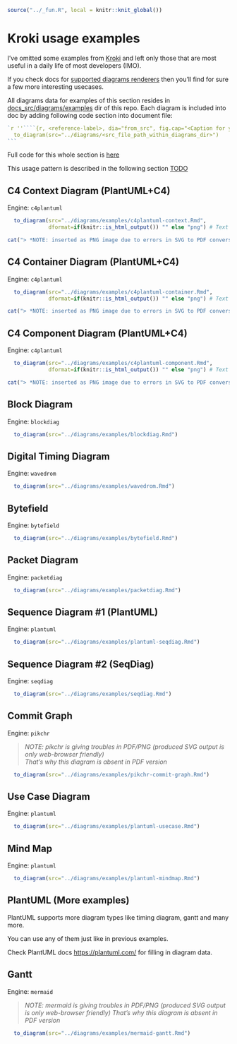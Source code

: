 ```r
source("../_fun.R", local = knitr::knit_global())
```

# Kroki usage examples {#examples-kroki}

<!-- TODO: tabbed view for HTML output -->

I've omitted some examples from [Kroki](https://kroki.io/examples.html) and left only those
that are most useful in a daily life of most developers (IMO).

If you check docs for [supported diagrams renderers](https://kroki.io/#support) then you'll find for sure
a few more interesting usecases.

All diagrams data for examples of this section resides in [docs_src/diagrams/examples](https://github.com/Godhart/devdoc-swissknife/tree/main/docs_src/diagrams/examples) dir of this repo.
Each diagram is included into doc by adding following code section into document file:

````R
`r ''````{r, <reference-label>, dia="from_src", fig.cap="<Caption for your figure>"}
  to_diagram(src="../diagrams/<src_file_path_within_diagrams_dir>")
```
````

Full code for this whole section is [here](https://github.com/Godhart/devdoc-swissknife/blob/main/docs_src/devdoc-swissknife-en/03-KrokiExamples.Rmd)

This usage pattern is described in the following section [TODO](#TODO)

\newpage

## C4 Context Diagram (PlantUML+C4) {#kroki-c4context}

Engine: `c4plantuml`

```r
  to_diagram(src="../diagrams/examples/c4plantuml-context.Rmd",
             dformat=if(knitr::is_html_output()) "" else "png") # Text is not scaled as intended when converted to PDF so use PNG
```

```r
cat("> *NOTE: inserted as PNG image due to errors in SVG to PDF conversion")
```

<!-- TODO: into tab for HTML output
```r
  dia_src("../diagrams/examples/c4plantuml-context.Rmd")
```
-->

\newpage

## C4 Container Diagram (PlantUML+C4) {#kroki-c4container}

Engine: `c4plantuml`

```r
  to_diagram(src="../diagrams/examples/c4plantuml-container.Rmd",
             dformat=if(knitr::is_html_output()) "" else "png") # Text is not scaled as intended when converted to PDF so use PNG
```

```r
cat("> *NOTE: inserted as PNG image due to errors in SVG to PDF conversion")
```

\newpage

## C4 Component Diagram (PlantUML+C4) {#kroki-c4component}

Engine: `c4plantuml`

```r
  to_diagram(src="../diagrams/examples/c4plantuml-component.Rmd",
             dformat=if(knitr::is_html_output()) "" else "png") # Text is not scaled as intended when converted to PDF so use PNG
```

```r
cat("> *NOTE: inserted as PNG image due to errors in SVG to PDF conversion")
```

\newpage

## Block Diagram {#kroki-blockdiag}

Engine: `blockdiag`

```r
  to_diagram(src="../diagrams/examples/blockdiag.Rmd")
```

\newpage

## Digital Timing Diagram {#kroki-timing}

Engine: `wavedrom`

```r
  to_diagram(src="../diagrams/examples/wavedrom.Rmd")
```

\newpage

## Bytefield {#kroki-bytefield}

Engine: `bytefield`

```r
  to_diagram(src="../diagrams/examples/bytefield.Rmd")
```

\newpage

## Packet Diagram {#kroki-packet}

Engine: `packetdiag`

```r
  to_diagram(src="../diagrams/examples/packetdiag.Rmd")
```

\newpage

## Sequence Diagram #1 (PlantUML) {#kroki-pumlSequence}

Engine: `plantuml`

```r
  to_diagram(src="../diagrams/examples/plantuml-seqdiag.Rmd")
```

\newpage

## Sequence Diagram #2 (SeqDiag) {#kroki-sequence}

Engine: `seqdiag`

```r
  to_diagram(src="../diagrams/examples/seqdiag.Rmd")
```

\newpage

## Commit Graph {#kroki-commitgraph}

Engine: `pikchr`

> *NOTE: pikchr is giving troubles in PDF/PNG (produced SVG output is only web-browser friendly)*\
> *That's why this diagram is absent in PDF version*

```r
  to_diagram(src="../diagrams/examples/pikchr-commit-graph.Rmd")
```

\newpage

## Use Case Diagram {#kroki-pumlUsecase}

Engine: `plantuml`

```r
  to_diagram(src="../diagrams/examples/plantuml-usecase.Rmd")
```

\newpage

## Mind Map {#kroki-pumlMindmap}

Engine: `plantuml`

```r
  to_diagram(src="../diagrams/examples/plantuml-mindmap.Rmd")
```

\newpage

## PlantUML (More examples) {#kroki-pumlMore}

PlantUML supports more diagram types like timing diagram, gantt and many more.

You can use any of them just like in previous examples.

Check PlantUML docs [https://plantuml.com/](https://plantuml.com/) for filling in diagram data.

\newpage

## Gantt {#kroki-gantt}

Engine: `mermaid`

> *NOTE: mermaid is giving troubles in PDF/PNG (produced SVG output is only web-browser friendly)*
> *That's why this diagram is absent in PDF version*

```r
  to_diagram(src="../diagrams/examples/mermaid-gantt.Rmd")
```

